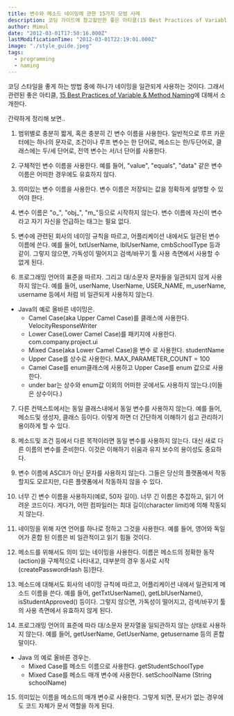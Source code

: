 ```yaml
---
title: 변수와 메소드 네이밍에 관한 15가지 모범 사례
description: 코딩 가이드에 참고할만한 좋은 아티클(15 Best Practices of Variable & Method Naming)에 있어 정리함.
author: Mimul
date: "2012-03-01T17:50:16.000Z"
lastModificationTime: "2012-03-01T22:19:01.000Z"
image: "./style_guide.jpeg"
tags:
  - programming
  - naming
---
```

코딩 스타일을 좋게 하는 방법 중에 하나가 네이밍을 일관되게 사용하는 것이다. 그래서 관련된 좋은 아티클, [15 Best Practices of Variable & Method Naming](http://codebuild.blogspot.com/2012/02/15-best-practices-of-variable-method.html)에 대해서 소개한다.

간략하게 정리해 보면..

1. 범위별로 충분히 짧게, 혹은 충분히 긴 변수 이름을 사용한다. 일반적으로 루프 카운터에는 하나의 문자로, 조건이나 루프 변수는 한 단어로, 메소드는 한/두단어로, 클래스에는 두/세 단어로, 전역 변수는 서/너 단어를 사용한다.

2. 구체적인 변수 이름을 사용한다. 예를 들어, "value", "equals", "data" 같은 변수 이름은 어떠한 경우에도 유효하지 않다.

3. 의미있는 변수 이름을 사용한다. 변수 이름은 저장되는 값을 정확하게 설명할 수 있어야 한다.

4. 변수 이름은 "o_", "obj_", "m_"등으로 시작하지 않는다. 변수 이름에 자신이 변수라고 자기 자신을 언급하는 태그는 필요 없다.

5. 변수에 관련된 회사의 네이밍 규칙을 따르고, 어플리케이션 내에서도 일관된 변수 이름에 쓴다. 예를 들어, txtUserName, lblUserName, cmbSchoolType 등과 같이. 그렇지 않으면, 가독성이 떨어지고 검색/바꾸기 툴 사용 측면에서 사용할 수 없게 된다.

6. 프로그래밍 언어의 표준을 따르자. 그리고 대/소문자 문자들을 일관되지 않게 사용하지 않는다. 예를 들어, userName, UserName, USER_NAME, m_userName, username 등에서 처럼 비 일관되게 사용하지 않는다.
  - Java의 예로 올바른 네이밍은.
    - Camel Case(aka Upper Camel Case)를 클래스에 사용한다. VelocityResponseWriter
    - Lower Case(Lower Camel Case)를 패키지에 사용한다. com.company.project.ui
    - Mixed Case(aka Lower Camel Case)을 변수 로 사용한다. studentName
    - Upper Case를 상수로 사용한다. MAX_PARAMETER_COUNT = 100
    - Camel Case를 enum클래스에 사용하고 Upper Case를 enum 값으로 사용한다.
    - under bar는 상수와 enum값 이외의 어떠한 곳에서도 사용하지 않는다.(이들은 상수이다.)

7. 다른 컨텍스트에서는 동일 클래스내에서 동일 변수를 사용하지 않는다. 예를 들어, 메소드및 생성자, 클래스 등이다. 이렇게 하면 더 간단하게 이해하기 쉽고 관리하기 용이하게 할 수 있다.

8. 메소드및 조건 등에서 다른 목적이라면 동일 변수를 사용하지 않는다. 대신 새로 다른 이름의 변수를 준비한다. 이것은 이해하기 쉬움과 유지 보수의 용이성도 중요하다.

9. 변수 이름에 ASCII가 아닌 문자를 사용하지 않는다. 그들은 당신의 플랫폼에서 작동 할지도 모르지만, 다른 플랫폼에서 작동하지 않을 수 있다.

10. 너무 긴 변수 이름을 사용하지(예로, 50자 길이). 너무 긴 이름은 추잡하고, 읽기 어려운 코드이다. 게다가, 어떤 컴파일러는 최대 길이(character limit)에 의해 작동되지 않는다.

11. 네이밍을 위해 자연 언어를 하나로 정하고 그것을 사용한다. 예를 들어, 영어와 독일어가 혼합 된 이름은 비 일관적이고 읽기 힘들 것이다.

12. 메소드를 위해서도 의미 있는 네이밍을 사용한다. 이름은 메소드의 정확한 동작(action)을 구체적으로 나타내고, 대부분의 경우 동사로 시작(createPasswordHash 등)한다.

13. 메소드에 대해서도 회사의 네이밍 규칙에 따르고, 어플리케이션 내에서 일관되게 메소드 이름을 쓴다. 예를 들어, getTxtUserName(), getLblUserName(), isStudentApproved() 등이다. 그렇지 않으면, 가독성이 떨어지고, 검색/바꾸기 툴의 사용 측면에서 유효하지 않게 된다.

14. 프로그래밍 언어의 표준에 따라 대/소문자 문자열을 일되관하지 않는 상태로 사용하지 않는다. 예를 들어, getUserName, GetUserName, getusername 등의 혼합 말이다.
  - Java 의 예로 올바른 경우는.
    - Mixed Case를 메소드 이름으로 사용한다. getStudentSchoolType
    - Mixed Case를 메소드 매개 변수에 사용한다. setSchoolName (String schoolName)

15. 의미있는 이름을 메소드의 매개 변수로 사용한다. 그렇게 되면, 문서가 없는 경우에도 코드 자체가 문서 역할을 하게 된다.
